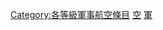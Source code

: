 {{empty category}}
{{Articles by Quality|topic=軍事航空|project=軍事航空|format=TOC}}
{{portal box|軍事航空}}
{{catmore1|[[Wikipedia:軍事航空專題|Wikipedia:軍事航空專題]]}}

[[Category:各等級軍事航空條目|Category:各等級軍事航空條目]]
[[Category:未评级军事條目|空]]
[[Category:未评级航空條目|軍]]